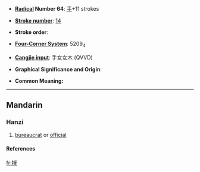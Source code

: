 * '''[[Wiktionary:Chinese radical index| Radical]] Number 64''': [[Wiktionary:Chinese radical index 手|手]]+11 strokes

* '''[[Wiktionary:Chinese total strokes index|Stroke number]]''': [[Wiktionary:Chinese total strokes index 14|14]]

* '''Stroke order''': 

* '''[[Wiktionary:Chinese four corner index|Four-Corner System]]''': 5209<sub>4</sub>

* '''[[Wiktionary:Chinese Cangjie index|Cangjie input]]''': 手女女木 (QVVD)

* '''Graphical Significance and Origin''': 

* '''Common Meaning:''' {{rfdef}}

----

==Mandarin==

===Hanzi===
{{cmn-hanzi|pin=[[jiǎo]] (jiao3), [[mó]] (mo2)|wg=chiao<sup>3</sup>, mo<sup>2</sup>}}

# [[bureaucrat]] or [[official]]

====References====
{{Han ref|kx=0452.040|dkj=12643|dj=0802.080|hdz=31951.040|uh=6477|ud=25719|bh=E1F3|bd=57843}}

[[fr:摷]]